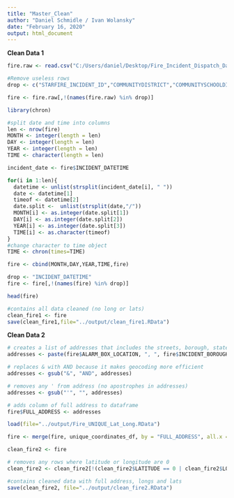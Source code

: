 ```yaml
---
title: "Master_Clean"
author: "Daniel Schmidle / Ivan Wolansky"
date: "February 16, 2020"
output: html_document
---
```



**Clean Data 1**


```r
fire.raw <- read.csv("C:/Users/daniel/Desktop/Fire_Incident_Dispatch_Data.csv", as.is=TRUE)
```

```r
#Remove useless rows 
drop <- c("STARFIRE_INCIDENT_ID","COMMUNITYDISTRICT","COMMUNITYSCHOOLDISTRICT","HIGHEST_ALARM_LEVEL","INCIDENT_CLASSIFICATION","FIRST_ASSIGNMENT_DATETIME","FIRST_ACTIVATION_DATETIME","FIRST_ON_SCENE_DATETIME","INCIDENT_CLOSE_DATETIME")

fire <- fire.raw[,!(names(fire.raw) %in% drop)]
```


```r
library(chron)

#split date and time into columns
len <- nrow(fire)
MONTH <- integer(length = len)
DAY <- integer(length = len)
YEAR <- integer(length = len)
TIME <- character(length = len)

incident_date <- fire$INCIDENT_DATETIME

for(i in 1:len){
  datetime <- unlist(strsplit(incident_date[i], " "))
  date <- datetime[1]
  timeof <- datetime[2]
  date.split <-  unlist(strsplit(date,"/"))
  MONTH[i] <- as.integer(date.split[1])
  DAY[i] <- as.integer(date.split[2])
  YEAR[i] <- as.integer(date.split[3])
  TIME[i] <- as.character(timeof)
}
#change character to time object 
TIME <- chron(times=TIME)

fire <- cbind(MONTH,DAY,YEAR,TIME,fire)

drop <- "INCIDENT_DATETIME"
fire <- fire[,!(names(fire) %in% drop)]

```

```r
head(fire)
```


```r
#contains all data cleaned (no long or lats)
clean_fire1 <- fire
save(clean_fire1,file="../output/clean_fire1.RData")
```



**Clean Data 2**


```r
# creates a list of addresses that includes the streets, borough, state, and zipcode
addresses <- paste(fire$ALARM_BOX_LOCATION, ", ", fire$INCIDENT_BOROUGH, sep="", ", NY ", fire$ZIPCODE)

# replaces & with AND because it makes geocoding more efficient
addresses <- gsub("&", "AND", addresses)

# removes any ' from address (no apostrophes in addresses)
addresses <- gsub("'", "", addresses)

# adds column of full address to dataframe
fire$FULL_ADDRESS <- addresses

```

```r
load(file="../output/Fire_UNIQUE_Lat_Long.RData")

fire <- merge(fire, unique_coordinates_df, by = "FULL_ADDRESS", all.x = TRUE, all.y = TRUE)

clean_fire2 <- fire

# removes any rows where latitude or longitude are 0
clean_fire2 <- clean_fire2[!(clean_fire2$LATITUDE == 0 | clean_fire2$LONGITUDE == 0),]

#contains cleaned data with full address, longs and lats
save(clean_fire2, file="../output/clean_fire2.RData")

```
